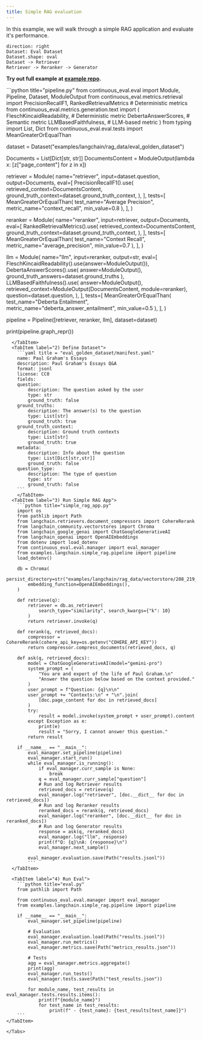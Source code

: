 ```yaml
---
title: Simple RAG evaluation
---
```



In this example, we will walk through a simple RAG application and evaluate it's performance.

```d2
direction: right
Dataset: Eval Dataset
Dataset.shape: oval
Dataset -> Retriever
Retriever -> Reranker -> Generator
```

**Try out full example at [example repo](https://github.com/relari-ai/examples).**

<Tabs>
  <TabItem label="1) Define Pipeline">
```python title="pipeline.py"
from continuous_eval.eval import Module, Pipeline, Dataset, ModuleOutput
from continuous_eval.metrics.retrieval import PrecisionRecallF1, RankedRetrievalMetrics # Deterministic metrics
from continuous_eval.metrics.generation.text import (
    FleschKincaidReadability, # Deterministic metric
    DebertaAnswerScores, # Semantic metric
    LLMBasedFaithfulness, # LLM-based metric
)
from typing import List, Dict
from continuous_eval.eval.tests import MeanGreaterOrEqualThan

dataset = Dataset("examples/langchain/rag_data/eval_golden_dataset")

Documents = List[Dict[str, str]]
DocumentsContent = ModuleOutput(lambda x: [z["page_content"] for z in x])

retriever = Module(
    name="retriever",
    input=dataset.question,
    output=Documents,
    eval=[
        PrecisionRecallF1().use(
            retrieved_context=DocumentsContent,
            ground_truth_context=dataset.ground_truth_context,
        ),
    ],
    tests=[
        MeanGreaterOrEqualThan(
            test_name="Average Precision", metric_name="context_recall", min_value=0.8
        ),
    ],
)

reranker = Module(
    name="reranker",
    input=retriever,
    output=Documents,
    eval=[
        RankedRetrievalMetrics().use(
            retrieved_context=DocumentsContent,
            ground_truth_context=dataset.ground_truth_context,
        ),
    ],
    tests=[
        MeanGreaterOrEqualThan(
            test_name="Context Recall", metric_name="average_precision", min_value=0.7
        ),
    ],
)

llm = Module(
    name="llm",
    input=reranker,
    output=str,
    eval=[
        FleschKincaidReadability().use(answer=ModuleOutput()),
        DebertaAnswerScores().use(
            answer=ModuleOutput(), ground_truth_answers=dataset.ground_truths
        ),
        LLMBasedFaithfulness().use(
            answer=ModuleOutput(),
            retrieved_context=ModuleOutput(DocumentsContent, module=reranker),
            question=dataset.question,
        ),
    ],
    tests=[
        MeanGreaterOrEqualThan(
            test_name="Deberta Entailment", metric_name="deberta_answer_entailment", min_value=0.5
        ),
    ],
)

pipeline = Pipeline([retriever, reranker, llm], dataset=dataset)

print(pipeline.graph_repr())
```
  </TabItem>
  <TabItem label="2) Define Dataset">
    ```yaml title = "eval_golden_dataset/manifest.yaml"
    name: Paul Graham's Essays
    description: Paul Graham's Essays Q&A
    format: jsonl
    license: CC0
    fields:
    question:
        description: The question asked by the user
        type: str
        ground_truth: false
    ground_truths:
        description: The answer(s) to the question
        type: List[str]
        ground_truth: true
    ground_truth_context:
        description: Ground truth contexts
        type: List[str]
        ground_truth: true
    metadata:
        description: Info about the question
        type: List[Dict[str,str]]
        ground_truth: false
    question_type:
        description: The type of question
        type: str
        ground_truth: false
    ```
    </TabItem>
  <TabItem label="3) Run Simple RAG App">
    ```python title="simple_rag_app.py"
    import os
    from pathlib import Path
    from langchain.retrievers.document_compressors import CohereRerank
    from langchain_community.vectorstores import Chroma
    from langchain_google_genai import ChatGoogleGenerativeAI
    from langchain_openai import OpenAIEmbeddings
    from dotenv import load_dotenv
    from continuous_eval.eval.manager import eval_manager
    from examples.langchain.simple_rag.pipeline import pipeline
    load_dotenv()

    db = Chroma(
        persist_directory=str("examples/langchain/rag_data/vectorstore/208_219_chroma_db"),
        embedding_function=OpenAIEmbeddings(),
    )

    def retrieve(q):
        retriever = db.as_retriever(
            search_type="similarity", search_kwargs={"k": 10}
        )
        return retriever.invoke(q)

    def rerank(q, retrieved_docs):
        compressor = CohereRerank(cohere_api_key=os.getenv("COHERE_API_KEY"))
        return compressor.compress_documents(retrieved_docs, q)

    def ask(q, retrieved_docs):
        model = ChatGoogleGenerativeAI(model="gemini-pro")
        system_prompt = (
            "You are and expert of the life of Paul Graham.\n"
            "Answer the question below based on the context provided."
        )
        user_prompt = f"Question: {q}\n\n"
        user_prompt += "Contexts:\n" + "\n".join(
            [doc.page_content for doc in retrieved_docs]
        )
        try:
            result = model.invoke(system_prompt + user_prompt).content
        except Exception as e:
            print(e)
            result = "Sorry, I cannot answer this question."
        return result

    if __name__ == "__main__":
        eval_manager.set_pipeline(pipeline)
        eval_manager.start_run()
        while eval_manager.is_running():
            if eval_manager.curr_sample is None:
                break
            q = eval_manager.curr_sample["question"]
            # Run and log Retriever results
            retrieved_docs = retrieve(q)
            eval_manager.log("retriever", [doc.__dict__ for doc in retrieved_docs])
            # Run and log Reranker results
            reranked_docs = rerank(q, retrieved_docs)
            eval_manager.log("reranker", [doc.__dict__ for doc in reranked_docs])
            # Run and log Generator results
            response = ask(q, reranked_docs)
            eval_manager.log("llm", response)
            print(f"Q: {q}\nA: {response}\n")
            eval_manager.next_sample()

        eval_manager.evaluation.save(Path("results.jsonl"))
        ```
  </TabItem>

  <TabItem label="4) Run Eval">
    ```python title="eval.py"
    from pathlib import Path

    from continuous_eval.eval.manager import eval_manager
    from examples.langchain.simple_rag.pipeline import pipeline

    if __name__ == "__main__":
        eval_manager.set_pipeline(pipeline)

        # Evaluation
        eval_manager.evaluation.load(Path("results.jsonl"))
        eval_manager.run_metrics()
        eval_manager.metrics.save(Path("metrics_results.json"))

        # Tests
        agg = eval_manager.metrics.aggregate()
        print(agg)
        eval_manager.run_tests()
        eval_manager.tests.save(Path("test_results.json"))

        for module_name, test_results in eval_manager.tests.results.items():
            print(f"{module_name}")
            for test_name in test_results:
                print(f" - {test_name}: {test_results[test_name]}")
    ```
</TabItem>

</Tabs>
